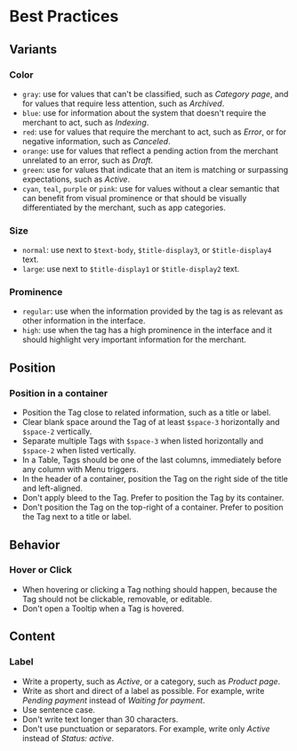 # Best Practices

## Variants

### Color

- `gray`: use for values that can't be classified, such as _Category page_, and for values that require less attention, such as _Archived_.
- `blue`: use for information about the system that doesn't require the merchant to act, such as _Indexing_.
- `red`: use for values that require the merchant to act, such as _Error_, or for negative information, such as _Canceled_.
- `orange`: use for values that reflect a pending action from the merchant unrelated to an error, such as _Draft_.
- `green`: use for values that indicate that an item is matching or surpassing expectations, such as _Active_.
- `cyan`, `teal`, `purple` or `pink`: use for values without a clear semantic that can benefit from visual prominence or that should be visually differentiated by the merchant, such as app categories.

### Size

- `normal`: use next to `$text-body`, `$title-display3`, or `$title-display4` text.
- `large`: use next to `$title-display1` or `$title-display2` text.

### Prominence

- `regular`: use when the information provided by the tag is as relevant as other information in the interface.
- `high`: use when the tag has a high prominence in the interface and it should highlight very important information for the merchant.

## Position

### Position in a container

- Position the Tag close to related information, such as a title or label.
- Clear blank space around the Tag of at least `$space-3` horizontally and `$space-2` vertically.
- Separate multiple Tags with `$space-3` when listed horizontally and `$space-2` when listed vertically.
- In a Table, Tags should be one of the last columns, immediately before any column with Menu triggers.
- In the header of a container, position the Tag on the right side of the title and left-aligned.
- Don't apply bleed to the Tag. Prefer to position the Tag by its container.
- Don't position the Tag on the top-right of a container. Prefer to position the Tag next to a title or label.

## Behavior

### Hover or Click

- When hovering or clicking a Tag nothing should happen, because the Tag should not be clickable, removable, or editable.
- Don't open a Tooltip when a Tag is hovered.

## Content

### Label

- Write a property, such as _Active_, or a category, such as _Product page_.
- Write as short and direct of a label as possible. For example, write _Pending payment_ instead of _Waiting for payment_.
- Use sentence case.
- Don't write text longer than 30 characters.
- Don't use punctuation or separators. For example, write only _Active_ instead of _Status: active_.
